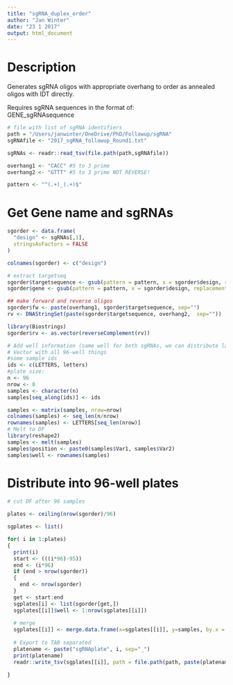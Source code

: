 ```yaml
---
title: "sgRNA_duplex_order"
author: "Jan Winter"
date: "23 1 2017"
output: html_document
---
```


# Description

Generates sgRNA oligos with appropriate overhang to order as annealed oligos with IDT directly.

Requires sgRNA sequences in the format of:  
GENE_sgRNAsequence



```r
# file with list of sgRNA identifiers
path = "/Users/janwinter/OneDrive/PhD/Followup/sgRNA"
sgRNAfile <- "2017_sgRNA_followup_Round1.txt"

sgRNAs <- readr::read_tsv(file.path(path,sgRNAfile))

overhang1 <- "CACC" #5 to 3 prime
overhang2 <- "GTTT" #5 to 3 prime NOT REVERSE!

pattern <- "^(.+)_(.+)$"
```

# Get Gene name and sgRNAs 

```r
sgorder <- data.frame(
  "design" <- sgRNAs[,1],
  stringsAsFactors = FALSE
)

colnames(sgorder) <- c("design")

# extract targetseq
sgorder$targetsequence <- gsub(pattern = pattern, x = sgorder$design, replacement = "\\2")
sgorder$gene <- gsub(pattern = pattern, x = sgorder$design, replacement = "\\1")

## make forward and reverse oligos
sgorder$fw <- paste(overhang1, sgorder$targetsequence, sep="")
rv <- DNAStringSet(paste(sgorder$targetsequence, overhang2,  sep=""))

library(Biostrings)
sgorder$rv <- as.vector(reverseComplement(rv))

# Add well information (same well for both sgRNAs, we can distribute layouts later)
# Vector with all 96-well things
#some sample ids
ids <- c(LETTERS, letters)
#plate size:
n <- 96
nrow <- 8
samples <- character(n)
samples[seq_along(ids)] <- ids

samples <- matrix(samples, nrow=nrow)
colnames(samples) <- seq_len(n/nrow)
rownames(samples) <- LETTERS[seq_len(nrow)]
# Melt to DF
library(reshape2)
samples <- melt(samples)
samples$position <- paste0(samples$Var1, samples$Var2)
samples$well <- rownames(samples)


```

# Distribute into 96-well plates

```r
# cut DF after 96 samples

plates <- ceiling(nrow(sgorder)/96)

sgplates <- list()

for( i in 1:plates)
{
  print(i)
  start <- (((i*96)-95))
  end <- (i*96)
  if (end > nrow(sgorder))
  {
    end <- nrow(sgorder)
  }
  get <- start:end
  sgplates[i] <- list(sgorder[get,])
  sgplates[[i]]$well <- 1:nrow(sgplates[[i]])
  
  # merge
  sgplates[[i]] <- merge.data.frame(x=sgplates[[i]], y=samples, by.x = "well", by.y = "well", all.x = TRUE)
  
  # Export to TAB separated
  platename <- paste("sgRNAplate", i, sep="_")
  print(platename)
  readr::write_tsv(sgplates[[i]], path = file.path(path, paste(platename, ".tsv", sep="") ))
  
}




```
